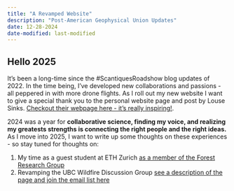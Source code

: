 ```yaml
---
title: "A Revamped Website"
description: "Post-American Geophysical Union Updates"
date: 12-28-2024
date-modified: last-modified
---
```


## Hello 2025

It's been a long-time since the #ScantiquesRoadshow blog updates of 2022. In the time being, I've developed new collaborations and passions - all peppered in with more drone flights. As I roll out my new website I want to give a special thank you to the personal website page and post by Louse Sinks. [Checkout their webpage here - it's really inspiring!](https://lsinks.github.io/posts/2023-11-01-website-building/website.html).

2024 was a year for **collaborative science, finding my voice, and realizing my greatests strengths is connecting the right people and the right ideas.** As I move into 2025, I want to write up some thoughts on these experiences - so stay tuned for thoughts on:

1.  My time as a guest student at ETH Zurich [as a member of the Forest Research Group](https://form.ethz.ch/the-group.html)
2.   Revamping the UBC Wildfire Discussion Group [see a description of the page and join the email list here](https://sarahsmithtripp.github.io/WildfireDiscussionGroup.html)

